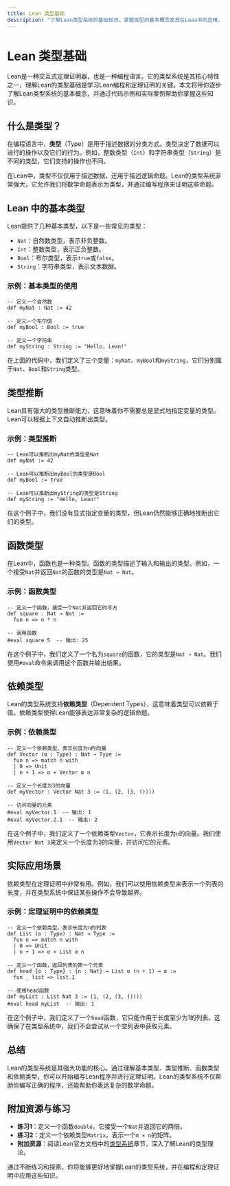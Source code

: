 ```yaml
---
title: Lean 类型基础
description: "了解Lean类型系统的基础知识，掌握类型的基本概念及其在Lean中的应用。"
---
```


# Lean 类型基础

Lean是一种交互式定理证明器，也是一种编程语言。它的类型系统是其核心特性之一，理解Lean的类型基础是学习Lean编程和定理证明的关键。本文将带你逐步了解Lean类型系统的基本概念，并通过代码示例和实际案例帮助你掌握这些知识。

## 什么是类型？

在编程语言中，**类型**（Type）是用于描述数据的分类方式。类型决定了数据可以进行的操作以及它们的行为。例如，整数类型（`Int`）和字符串类型（`String`）是不同的类型，它们支持的操作也不同。

在Lean中，类型不仅仅用于描述数据，还用于描述逻辑命题。Lean的类型系统非常强大，它允许我们将数学命题表示为类型，并通过编写程序来证明这些命题。

## Lean 中的基本类型

Lean提供了几种基本类型，以下是一些常见的类型：

- `Nat`：自然数类型，表示非负整数。
- `Int`：整数类型，表示正负整数。
- `Bool`：布尔类型，表示`true`或`false`。
- `String`：字符串类型，表示文本数据。

### 示例：基本类型的使用

```lean
-- 定义一个自然数
def myNat : Nat := 42

-- 定义一个布尔值
def myBool : Bool := true

-- 定义一个字符串
def myString : String := "Hello, Lean!"
```

在上面的代码中，我们定义了三个变量：`myNat`、`myBool`和`myString`，它们分别属于`Nat`、`Bool`和`String`类型。

## 类型推断

Lean具有强大的类型推断能力，这意味着你不需要总是显式地指定变量的类型。Lean可以根据上下文自动推断出类型。

### 示例：类型推断

```lean
-- Lean可以推断出myNat的类型是Nat
def myNat := 42

-- Lean可以推断出myBool的类型是Bool
def myBool := true

-- Lean可以推断出myString的类型是String
def myString := "Hello, Lean!"
```

在这个例子中，我们没有显式指定变量的类型，但Lean仍然能够正确地推断出它们的类型。

## 函数类型

在Lean中，函数也是一种类型。函数的类型描述了输入和输出的类型。例如，一个接受`Nat`并返回`Nat`的函数的类型是`Nat → Nat`。

### 示例：函数类型

```lean
-- 定义一个函数，接受一个Nat并返回它的平方
def square : Nat → Nat :=
  fun n => n * n

-- 调用函数
#eval square 5  -- 输出: 25
```

在这个例子中，我们定义了一个名为`square`的函数，它的类型是`Nat → Nat`。我们使用`#eval`命令来调用这个函数并输出结果。

## 依赖类型

Lean的类型系统支持**依赖类型**（Dependent Types），这意味着类型可以依赖于值。依赖类型使得Lean能够表达非常复杂的逻辑命题。

### 示例：依赖类型

```lean
-- 定义一个依赖类型，表示长度为n的向量
def Vector (α : Type) : Nat → Type :=
  fun n => match n with
  | 0 => Unit
  | n + 1 => α × Vector α n

-- 定义一个长度为3的向量
def myVector : Vector Nat 3 := (1, (2, (3, ())))

-- 访问向量的元素
#eval myVector.1  -- 输出: 1
#eval myVector.2.1  -- 输出: 2
```

在这个例子中，我们定义了一个依赖类型`Vector`，它表示长度为`n`的向量。我们使用`Vector Nat 3`来定义一个长度为3的向量，并访问它的元素。

## 实际应用场景

依赖类型在定理证明中非常有用。例如，我们可以使用依赖类型来表示一个列表的长度，并在类型系统中保证某些操作不会导致越界。

### 示例：定理证明中的依赖类型

```lean
-- 定义一个依赖类型，表示长度为n的列表
def List (α : Type) : Nat → Type :=
  fun n => match n with
  | 0 => Unit
  | n + 1 => α × List α n

-- 定义一个函数，返回列表的第一个元素
def head {α : Type} : {n : Nat} → List α (n + 1) → α :=
  fun _ list => list.1

-- 使用head函数
def myList : List Nat 3 := (1, (2, (3, ())))
#eval head myList  -- 输出: 1
```

在这个例子中，我们定义了一个`head`函数，它只能作用于长度至少为1的列表。这确保了在类型系统中，我们不会尝试从一个空列表中获取元素。

## 总结

Lean的类型系统是其强大功能的核心。通过理解基本类型、类型推断、函数类型和依赖类型，你可以开始编写Lean程序并进行定理证明。Lean的类型系统不仅帮助你编写正确的程序，还能帮助你表达复杂的数学命题。

## 附加资源与练习

- **练习1**：定义一个函数`double`，它接受一个`Nat`并返回它的两倍。
- **练习2**：定义一个依赖类型`Matrix`，表示一个`m × n`的矩阵。
- **附加资源**：阅读Lean官方文档中的[类型系统](https://leanprover.github.io/theorem_proving_in_lean/type_theory.html)章节，深入了解Lean的类型理论。

通过不断练习和探索，你将能够更好地掌握Lean的类型系统，并在编程和定理证明中应用这些知识。